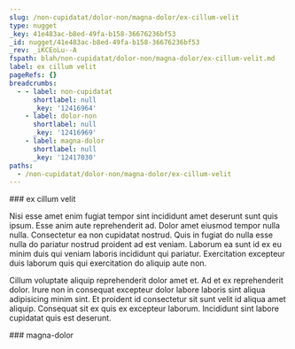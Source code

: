 ```yaml
---
slug: /non-cupidatat/dolor-non/magna-dolor/ex-cillum-velit
type: nugget
_key: 41e483ac-b8ed-49fa-b158-36676236bf53
_id: nugget/41e483ac-b8ed-49fa-b158-36676236bf53
_rev: _iKCEoLu--A
fspath: blah/non-cupidatat/dolor-non/magna-dolor/ex-cillum-velit.md
label: ex cillum velit
pageRefs: {}
breadcrumbs:
  - - label: non-cupidatat
      shortlabel: null
      _key: '12416964'
    - label: dolor-non
      shortlabel: null
      _key: '12416969'
    - label: magna-dolor
      shortlabel: null
      _key: '12417030'
paths:
  - /non-cupidatat/dolor-non/magna-dolor/ex-cillum-velit
---
```


<NuggetArea>
<Nugget slug="/non-cupidatat/dolor-non/magna-dolor/ex-cillum-velit" type="nugget" _key="41e483ac-b8ed-49fa-b158-36676236bf53" _id="nugget/41e483ac-b8ed-49fa-b158-36676236bf53" _rev="_iKCEoLu--A" fspath="blah/non-cupidatat/dolor-non/magna-dolor/ex-cillum-velit.md" label="ex cillum velit" paths="/non-cupidatat/dolor-non/magna-dolor/ex-cillum-velit">
<NuggetBody>
### ex cillum velit

Nisi esse amet enim fugiat tempor sint incididunt amet deserunt sunt quis ipsum. Esse anim aute reprehenderit ad. Dolor amet eiusmod tempor nulla nulla. Consectetur ea non cupidatat nostrud. Quis in fugiat do nulla esse nulla do pariatur nostrud proident ad est veniam. Laborum ea sunt id ex eu minim duis qui veniam laboris incididunt qui pariatur. Exercitation excepteur duis laborum quis qui exercitation do aliquip aute non.

Cillum voluptate aliquip reprehenderit dolor amet et. Ad et ex reprehenderit dolor. Irure non in consequat excepteur dolor labore laboris sint aliqua adipisicing minim sint. Et proident id consectetur sit sunt velit id aliqua amet aliquip. Consequat sit ex quis ex excepteur laborum. Incididunt sint labore cupidatat quis est deserunt.

</NuggetBody>
<Breadcrumbs>
<Crumbs>
<Crumb _key="12416964" label="non-cupidatat" /><Crumb _key="12416969" label="dolor-non" /><Crumb _key="12417030" label="magna-dolor" />
</Crumbs>
</Breadcrumbs>
</Nugget>

<NuggetsInbound>
</NuggetsInbound>
<NuggetsOutbound>
</NuggetsOutbound>
</NuggetArea>
<PassagesInbound>
<Passage direction="inbound" type="passage" _key="12417030" _id="passage/12417030" _rev="_iKCEoLq---" label="magna-dolor" passage="magna-dolor" fspath="blah/non-cupidatat/dolor-non/magna-dolor" paths="/non-cupidatat/dolor-non/magna-dolor" slug="/non-cupidatat/dolor-non/magna-dolor">
<NuggetBody>
### magna-dolor

</NuggetBody>
<Breadcrumbs>
<Crumbs>
<Crumb _key="12416964" label="non-cupidatat" /><Crumb _key="12416969" label="dolor-non" />
</Crumbs>
</Breadcrumbs>
</Passage>

</PassagesInbound>
<PassagesOutbound>
</PassagesOutbound>